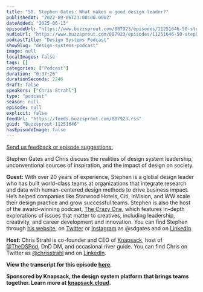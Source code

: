 ```yaml
---
title: "50. Stephen Gates: What makes a good design leader?"
publishedAt: "2022-09-06T21:00:00.000Z"
dateAdded: "2025-06-13"
episodeUrl: "https://www.buzzsprout.com/887923/episodes/11251646-50-stephen-gates-what-makes-a-good-design-leader.mp3"
audioUrl: "https://www.buzzsprout.com/887923/episodes/11251646-50-stephen-gates-what-makes-a-good-design-leader.mp3"
podcastTitle: "Design Systems Podcast"
showSlug: "design-systems-podcast"
image: null
localImages: false
tags: []
categories: ["Podcast"]
duration: "0:37:26"
durationSeconds: 2246
draft: false
speakers: ["Chris Strahl"]
type: "podcast"
season: null
episode: null
explicit: false
feedUrl: "https://feeds.buzzsprout.com/887923.rss"
guid: "Buzzsprout-11251646"
hasEpisodeImage: false
---
```

[Send us feedback or episode suggestions.](https://www.buzzsprout.com/twilio/text_messages/887923/open_sms)

Stephen Gates and Chris discuss the realities of design system leadership, unconventional sources of inspiration, and the impact of design on society. 

**Guest:** With over 20 years of experience, Stephen is a global design leader who has built world-class teams at organizations that integrate research and data with human-centered design methods to drive business impact. He’s helped companies like Starwood Hotels, Citi, InVision, and WW scale their design practice and grow successful teams. Stephen is also the host of the award-winning podcast, [The Crazy One](https://thecrazy1.com/), which features in-depth explorations of issues that matter to creatives, including leadership, creativity, and career development and innovation. You can find Stephen through [his website](http://www.stephengates.com), on [Twitter](https://twitter.com/sdgates) or [Instagram](https://www.instagram.com/sdgates/) as @sdgates and on [LinkedIn](https://www.linkedin.com/in/stepdgat/).

**Host:** Chris Strahl is co-founder and CEO of [Knapsack](https://www.knapsack.cloud/), host of [@TheDSPod](https://twitter.com/thedspod), DnD DM, and occasional river guide. You can find Chris on Twitter as [@chrisstrahl](https://twitter.com/chrisstrahl) and on [LinkedIn](https://www.linkedin.com/in/chrisstrahl/).

**View the transcript for this episode** [**here**](https://docs.google.com/document/d/1lBqpJ7Ob_BXpQU7ea7m6xxPqoAvOPbfl/edit?usp=sharing&ouid=110546040302524924968&rtpof=true&sd=true)**.** 

**Sponsored by Knapsack, the design system platform that brings teams together. Learn more at** [**knapsack.cloud**](https://www.knapsack.cloud/?utm_source=podcast)**.**
